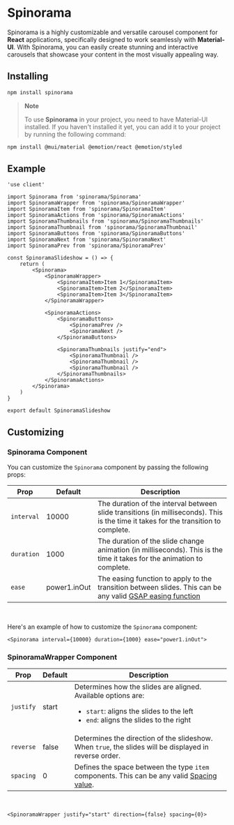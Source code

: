# Spinorama

Spinorama is a highly customizable and versatile carousel component for **React** applications, specifically designed to work seamlessly with **Material-UI**. With Spinorama, you can easily create stunning and interactive carousels that showcase your content in the most visually appealing way.

## Installing

```bash
npm install spinorama
```

> **Note**
>
> To use **Spinorama** in your project, you need to have Material-UI installed. If you haven't installed it yet, you can add it to your project by running the following command:

```bash
npm install @mui/material @emotion/react @emotion/styled
```

## Example

```tsx
'use client'

import Spinorama from 'spinorama/Spinorama'
import SpinoramaWrapper from 'spinorama/SpinoramaWrapper'
import SpinoramaItem from 'spinorama/SpinoramaItem'
import SpinoramaActions from 'spinorama/SpinoramaActions'
import SpinoramaThumbnails from 'spinorama/SpinoramaThumbnails'
import SpinoramaThumbnail from 'spinorama/SpinoramaThumbnail'
import SpinoramaButtons from 'spinorama/SpinoramaButtons'
import SpinoramaNext from 'spinorama/SpinoramaNext'
import SpinoramaPrev from 'spinorama/SpinoramaPrev'

const SpinoramaSlideshow = () => {
	return (
		<Spinorama>
			<SpinoramaWrapper>
				<SpinoramaItem>Item 1</SpinoramaItem>
				<SpinoramaItem>Item 2</SpinoramaItem>
				<SpinoramaItem>Item 3</SpinoramaItem>
			</SpinoramaWrapper>

			<SpinoramaActions>
				<SpinoramaButtons>
					<SpinoramaPrev />
					<SpinoramaNext />
				</SpinoramaButtons>

				<SpinoramaThumbnails justify="end">
					<SpinoramaThumbnail />
					<SpinoramaThumbnail />
					<SpinoramaThumbnail />
				</SpinoramaThumbnails>
			</SpinoramaActions>
		</Spinorama>
	)
}

export default SpinoramaSlideshow
```

## Customizing

### Spinorama Component

You can customize the `Spinorama` component by passing the following props:<br />

| Prop | Default | Description |
| - | - | - |
| `interval` | 10000 | The duration of the interval between slide transitions (in milliseconds). This is the time it takes for the transition to complete. |
| `duration` | 1000 | The duration of the slide change animation (in milliseconds). This is the time it takes for the animation to complete. |
| `ease` | power1.inOut | The easing function to apply to the transition between slides. This can be any valid [GSAP easing function](https://greensock.com/ease-visualizer/) |
<br />

Here's an example of how to customize the `Spinorama` component:

```tsx
<Spinorama interval={10000} duration={1000} ease="power1.inOut">
```

### SpinoramaWrapper Component

| Prop | Default | Description |
| - | - | - |
| `justify` | start | Determines how the slides are aligned. Available options are: <ul><li>`start`: aligns the slides to the left</li><li>`end`: aligns the slides to the right</li></ul> |
| `reverse` | false | Determines the direction of the slideshow. When `true`, the slides will be displayed in reverse order. |
| `spacing` | 0 | Defines the space between the type `item` components. This can be any valid [Spacing value](https://mui.com/material-ui/react-grid/#spacing). |
<br />

```tsx
<SpinoramaWrapper justify="start" direction={false} spacing={0}>
```
